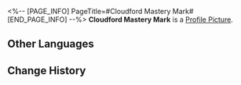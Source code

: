 <%-- [PAGE_INFO]
PageTitle=#Cloudford Mastery Mark#
[END_PAGE_INFO] --%>
{{Item Infobox
|id          = 250402
|image       = Item Cloudford Mastery Mark.png
|type        = Mission Item
|invCategory = Missions
|rarity      = 3
|effect      = 
|description = In the game Aetherium Wars, the proof of passing the Victory Zone test can be obtained by collecting four Mastery Marks, which qualifies you to participate in the championship. The Victory Zone of Cloudford grants you this proof, signifying your victory against the formidable championship contender, Master Gongshu.
}}
{{Description|''"You are a skilled and masterful player!"''}}
'''Cloudford Mastery Mark''' is a [[Profile Picture]].

==Other Languages==
{{Other Languages
|en   = Cloudford Mastery Mark
|zhs  = 流云渡的资格徽章
|zht  = 流雲渡的資格徽章
|ja   = 流雲渡しの資格バッジ
|ko   = 구름나루 자격 배지
|es   = Insignia de maestría del Vado de las Nubes
|fr   = Badge de maîtrise de Passenuage
|ru   = Значок мастерства Облачной переправы
|th   = ตราชัยชนะจาก Cloudford
|vi   = Huy Hiệu Tư Cách Cảng Lưu Vân
|de   = Meisterschaftsmarke von Wolkenfurt
|id   = Lencana Kualifikasi Cloudford
|pt   = Marca de Maestria de Vau-Nuvem
}}

==Change History==
{{Change History|1.4}}